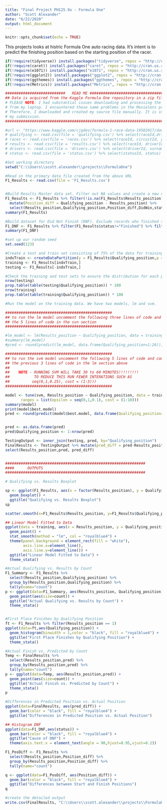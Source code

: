 ---
title: "Final Project PH125.9x - Formula One"
author: "Scott Alexander"
date: "6/22/2020"
output: html_document
---

```{r setup, include=FALSE}
knitr::opts_chunk$set(echo = TRUE)
```

This projects looks at histric Formula One auto racing data. It's intent is to predict the finishing position based on the starting position of the racer.  

```{r message = FALSE}

if(!require(tidyverse)) install.packages("tidyverse", repos = "http://cran.us.r-project.org")
if(!require(caret)) install.packages("caret", repos = "http://cran.us.r-project.org")
if(!require(e1071)) install.packages("e1071", repos = "http://cran.us.r-project.org")
if(!require(ggplot2)) install.packages("ggplot2", repos = "http://cran.us.r-project.org")
if(!require(ggthemes)) install.packages("ggthemes", repos = "http://cran.us.r-project.org")
if(!require(Metrics)) install.packages("Metrics", repos = "http://cran.us.r-project.org")

###########################   READ ME ###################################
## Data is acquired from the Kaggle Formula One repository in a zip file.
# PLEASE NOTE: I had substantial issues downloading and processing the file
# from my laptop. I encountered these same problems in the Movielens project
# Therefore, I downloaded and created my source file manually. It is included in
# my submission. 
#########################################################################

#url <- "https://www.kaggle.com/cjgdev/formula-1-race-data-19502017/download/5571_8322_bundle_archive.zip"
# qualifying <- read.csv(file = 'qualifying.csv') %>% select(raceId,driverId,position)
# races <- read.csv(file = 'races.csv') %>% select(raceId, circuitId, year,name)
# results <- read.csv(file = 'results.csv') %>% select(raceId, driverId, position, statsId)
# drivers <- read.csv(file = 'drivers.csv') %>% select(driverId, surname)
# status <- read.csv(file = 'status.csv') %>% select(statusId, status)

#Set working directory
setwd("C:\\Users\\scott.alexander\\projects\\FormulaOne")

#Read in the primary data file created from the above URL
F1_Results <- read.csv(file = 'F1_Results.csv')


#Build Results Master data set. Filter out NA values and create a new column - Position_diff
F1_Results <- F1_Results %>% filter(!is.na(F1_Results$Results_position)) %>%
  mutate(Position_diff = Qualifying_position - Results_position) %>%
  select(Results_position,Qualifying_position,Position_diff,DidWin,status) 
summary(F1_Results)

#Build dataset for Did Not Finish (DNF). Exclude records who finished the race and were not penalized
F1_DNF <- F1_Results %>% filter(F1_Results$status!="Finished") %>% filter(!str_detect(status, "Lap")) 
summary(F1_DNF)

#set up our random seed
set.seed(123)

#Create a test and train set consisting of 75% of the data for training
indxTrain <- createDataPartition(y = F1_Results$Qualifying_position,p = 0.75,list = FALSE)
training <- F1_Results[indxTrain,]
testing <- F1_Results[-indxTrain,]

#Check the training and test sets to ensure the distribution for each position is valid
nrow(testing)
prop.table(table(testing$Qualifying_position)) * 100
nrow(training)
prop.table(table(training$Qualifying_position)) * 100

#Run the model on the training data. We have two models, lm and svm.  

################################################
## to run the lm model uncomment the following three lines of code and comment out
## the 5 lines of code in the svn section
################################################

#lm_model <- lm(Results_position ~ Qualifying_position, data = training)
#summary(lm_model)
#pred <- round(predict(lm_model, data.frame(Qualifying_position=1:26)), digits =0)

################################################
## to run the svm model uncomment the following 5 lines of code and comment out
## the previous 3 lines of code in the lm section above
##
##    NOTE - RUNNING SVM WILL TAKE 30 to 60 MINUTES!!!!!!!!! 
##           TO REDUCE THIS RUN FEWER INTERATIONS SUCH AS
##          seq(0,1,0.25), cost = (1:3)))
################################################

model <- tune(svm, Results_position ~ Qualifying_position, data = training,
       ranges = list(epsilon = seq(0,1,0.1), cost = (1:10)))
summary(model)
print(model$best.model)
pred <- round(predict(model$best.model, data.frame(Qualifying_position=1:26)), digits =0)


pred <- as.data.frame(pred)
pred$Qualifying_position <- 1:nrow(pred)

TestingOutput <- inner_join(testing, pred, by="Qualifying_position")
FinalResults <- TestingOutput %>% mutate(pred_diff = pred-Results_position) %>%
select(Results_position,pred, pred_diff)


###############################################################
####      OUTPUTS
###############################################################

# Qualifying vs. Results Boxplot

sp <- ggplot(F1_Results, aes(x = factor(Results_position), y = Qualifying_position)) + 
  geom_boxplot() +
  ggtitle("Qualifying vs. Results Boxplot") 
sp

scatter.smooth(x=F1_Results$Results_position, y=F1_Results$Qualifying_position, main="Scatter Plot with smoothed line") #, main="Dist ~ Speed")

## Linear Model Fitted to Data
ggplot(data = training, aes(x = Results_position, y = Qualifying_position)) +
  geom_point() +
  stat_smooth(method = "lm", col = "royalblue4") +
  theme(panel.background = element_rect(fill = "white"),
        axis.line.x=element_line(),
        axis.line.y=element_line()) +
  ggtitle("Linear Model Fitted to Data") +
  theme_stata()

#Actual Qualifying vs. Results by Count
F1_Summary <- F1_Results %>%
  select(Results_position,Qualifying_position) %>%
  group_by(Results_position,Qualifying_position) %>%
  tally(name="count")
p <- ggplot(data=F1_Summary, aes(Results_position, Qualifying_position)) +
  geom_point(aes(size=count)) +
  ggtitle("Actual Qualifying vs. Results by Count") + 
  theme_stata()


#First Place Finishes by Qualifying Position
ft <- F1_Results %>% filter(Results_position == 1)
ggplot(data=ft,aes(Qualifying_position)) + 
  geom_histogram(binwidth = 1,color = "black", fill = "royalblue4") +
  ggtitle("First Place Finishes by Qualifying Position") +
  theme_stata()

#Actual Finish vs. Predicted by Count
Temp <- FinalResults %>%
  select(Results_position,pred) %>%
  group_by(Results_position,pred) %>%
  tally(name="count")
p <- ggplot(data=Temp, aes(Results_position,pred)) +
  geom_point(aes(size=count)) +
  ggtitle("Actual Finish vs. Predicted by Count") + 
  theme_stata()
p

#Differences in Predicted Position vs. Actual Position
ggplot(data=FinalResults, aes(pred_diff)) +
  geom_bar(color = "black", fill = "royalblue4") +
  ggtitle("Differences in Predicted Position vs. Actual Position")

## Histogram DNF
ggplot(data=F1_DNF,aes(status)) + 
  geom_bar(color = "black", fill = "royalblue4") +
  ggtitle("Cause of DNF") +
  theme(axis.text.x = element_text(angle = 90,hjust=0.95,vjust=0.2)) 

F1_PosDiff <- F1_Results %>%
  select(Results_position,Position_diff) %>%
  group_by(Results_position,Position_diff) %>%
  tally(name="count")

q <- ggplot(data=F1_PosDiff, aes(Position_diff)) +
  geom_bar(color = "black", fill = "royalblue4") +
  ggtitle("Differences between Start and Finish Positions")  
q

#create the detailed output 
write.csv(FinalResults, "C:\\Users\\scott.alexander\\projects\\FormulaOne\\F1Output.csv", na = "", row.names=FALSE)










```


